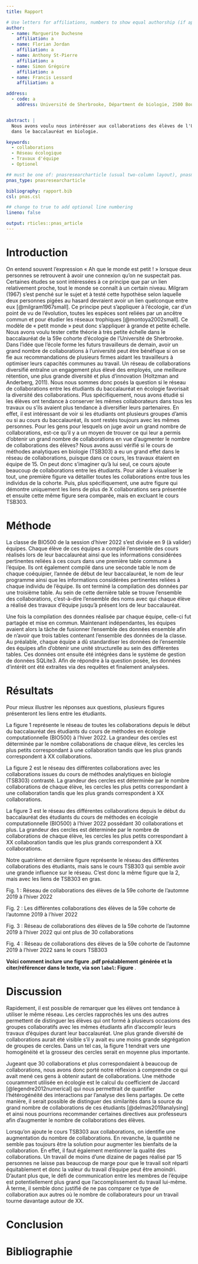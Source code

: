 ```yaml
---
title: Rapport

# Use letters for affiliations, numbers to show equal authorship (if applicable) and to indicate the corresponding author
author:
  - name: Marguerite Duchesne
    affiliation: a
  - name: Florian Jordan
    affiliation: a
  - name: Anthony St-Pierre
    affiliation: a
  - name: Simon Grégoire
    affiliation: a
  - name: Francis Lessard
    affiliation: a

address:
  - code: a
    address: Université de Sherbrooke, Départment de biologie, 2500 Boulevard de l'Université, Sherbrooke, Québec, J1K 2R1


abstract: |
  Nous avons voulu nous intérésser aux collaborations des élèves de l'Université de Sherbrooke lors de travaux d'équipe pendant leur parcours 
  dans le baccalauréat en biologie. 

keywords:
  - collaborations
  - Réseau écologique
  - Travaux d'équipe
  - Optionel

## must be one of: pnasresearcharticle (usual two-column layout), pnasmathematics (one column layout), or pnasinvited (invited submissions only)
pnas_type: pnasresearcharticle

bibliography: rapport.bib
csl: pnas.csl

## change to true to add optional line numbering
lineno: false

output: rticles::pnas_article
---
```


# Introduction  

On entend souvent l'expression « Ah que le monde est petit ! » lorsque deux personnes se retrouvent à avoir une connexion qu'on ne suspectait pas. Certaines études se sont intéressées à ce principe que par un lien relativement proche, tout le monde se connaît à un certain niveau. Milgram (1967) s'est penché sur le sujet et à testé cette hypothèse selon laquelle deux personnes pigées au hasard devraient avoir un lien quelconque entre eux [@milgram1967small]. Ce principe peut s'appliquer à l'écologie, car d'un point de vu de l'évolution, toutes les espèces sont reliées par un ancêtre commun et pour étudier les réseaux trophiques [@montoya2002small]. Ce modèle de « petit monde » peut donc s'appliquer à grande et petite échelle. 
Nous avons voulu tester cette théorie à très petite échelle dans le baccalauréat de la 59e cohorte d'écologie de l'Université de Sherbrooke. Dans l’idée que l’école forme les futurs travailleurs de demain, avoir un grand nombre de collaborations à l’université peut être bénéfique si on se fie aux recommandations de plusieurs firmes aidant les travailleurs à optimiser leurs capacités communes au travail. Un réseau de collaborations diversifié entraîne un engagement plus élevé des employés, une meilleure rétention, une plus grande diversité et plus d’innovation (Holtzman and Anderberg, 2011). Nous nous sommes donc posés la question si le réseau de collaborations entre les étudiants du baccalauréat en écologie favorisait la diversité des collaborations. Plus spécifiquement, nous avons étudié si les élèves ont tendance à conserver les mêmes collaborateurs dans tous les travaux ou s'ils avaient plus tendance à diversifier leurs partenaires. En effet, il est intéressant de voir si les étudiants ont plusieurs groupes d'amis ou si au cours du baccalauréat, ils sont restés toujours avec les mêmes personnes. Pour les gens pour lesquels on juge avoir un grand nombre de collaborations, est-ce qu’il y a un moyen de trouver ce qui leur a permis d’obtenir un grand nombre de collaborations en vue d’augmenter le nombre de collaborations des élèves? Nous avons aussi vérifié si le cours de méthodes analytiques en biologie (TSB303) a eu un grand effet dans le réseau de collaborations, puisque dans ce cours, les travaux étaient en équipe de 15. On peut donc s'imaginer qu'à lui seul, ce cours ajoute beaucoup de collaborations entre les étudiants. 
Pour aider à visualiser le tout, une première figure va détailler toutes les collaborations entre tous les individus de la cohorte. Puis, plus spécifiquement, une autre figure qui démontre uniquement les liens de plus de X collaborations sera présentée et ensuite cette même figure sera comparée, mais en excluant le cours TSB303.

# Méthode  

La classe de BIO500 de la session d'hiver 2022 s'est divisée en 9 (à valider) équipes. Chaque élève de ces équipes a compilé l'ensemble des cours réalisés lors de leur baccalauréat ainsi que les informations considérées pertinentes reliées à ces cours dans une première table commune à l'équipe. Ils ont également compilé dans une seconde table le nom de chaque coéquipier, l'année de début de leur baccalauréat, le nom de leur programme ainsi que les informations considérées pertinentes reliées à chaque individu de l'équipe. Ils ont terminé la compilation des données par une troisième table. Au sein de cette dernière table se trouve l'ensemble des collaborations, c'est-à-dire l'ensemble des noms avec qui chaque élève a réalisé des travaux d'équipe jusqu'à présent lors de leur baccalauréat. 

Une fois la compilation des données réalisée par chaque équipe, celle-ci fut partagée et mise en commun. Maintenant indépendantes, les équipes avaient alors la tâche de fusionner l'ensemble des données ensemble afin de n'avoir que trois tables contenant l'ensemble des données de la classe. Au préalable, chaque équipe a dû standardiser les données de l'ensemble des équipes afin d'obtenir une unité structurelle au sein des différentes tables. Ces données ont ensuite été intégrées dans le système de gestion de données SQLite3. Afin de répondre à la question posée, les données d'intérêt ont été extraites via des requêtes et finalement analysées.


# Résultats  

Pour mieux illustrer les réponses aux questions, plusieurs figures présenteront les liens entre les étudiants.

La figure 1 représente le réseau de toutes les collaborations depuis le début du baccalauréat des étudiants du cours de méthodes en écologie computationnelle (BIO500) à l’hiver 2022. La grandeur des cercles est déterminée par le nombre collaborations de chaque élève, les cercles les plus petits correspondant à une collaboration tandis que les plus grands correspondent à XX collaborations.

La figure 2 est le réseau des différentes collaborations avec les collaborations issues du cours de méthodes analytiques en biologie (TSB303) contrasté. La grandeur des cercles est déterminée par le nombre collaborations de chaque élève, les cercles les plus petits correspondant à une collaboration tandis que les plus grands correspondent à XX collaborations.

La figure 3 est le réseau des différentes collaborations depuis le début du baccalauréat des étudiants du cours de méthodes en écologie computationnelle (BIO500) à l’hiver 2022 possédant 30 collaborations et plus. La grandeur des cercles est déterminée par le nombre de collaborations de chaque élève, les cercles les plus petits correspondant à XX collaboration tandis que les plus grands correspondent à XX collaborations.

Notre quatrième et dernière figure représente le réseau des différentes collaborations des étudiants, mais sans le cours TSB303 qui semble avoir une grande influence sur le réseau. C'est donc la même figure que la 2, mais avec les liens de TSB303 en gras.


Fig. 1 : Réseau de collaborations des élèves de la 59e cohorte de l'automne 2019 à l'hiver 2022

Fig. 2 : Les différentes collaborations des élèves de la 59e cohorte de l'automne 2019 à l'hiver 2022

Fig. 3 : Réseau de collaborations des élèves de la 59e cohorte de l'automne 2019 à l'hiver 2022 qui ont plus de 30 collaborations

Fig. 4 : Réseau de collaborations des élèves de la 59e cohorte de l'automne 2019 à l'hiver 2022 sans le cours TSB303

 

**Voici comment inclure une figure .pdf préalablement générée et la citer/référencer dans le texte, via son `label`: Figure \ref{fig:plot1}**. 

# Discussion 

Rapidement, il est possible de remarquer que les élèves ont tendance à utiliser le même réseau. Les cercles rapprochés les uns des autres permettent de distinguer les élèves qui ont formé à plusieurs occasions des groupes collaboratifs avec les mêmes étudiants afin d’accomplir leurs travaux d’équipes durant leur baccalauréat. Une plus grande diversité de collaborations aurait été visible s'il y avait eu une moins grande ségrégation de groupes de cercles. Dans un tel cas, la figure 1 tendrait vers une homogénéité et la grosseur des cercles serait en moyenne plus importante.

Jugeant que 30 collaborations et plus correspondaient à beaucoup de collaborations, nous avons donc porté notre réflexion à comprendre ce qui avait mené ces gens à obtenir autant de collaborations. Une méthode couramment utilisée en écologie est le calcul du coefficient de Jaccard [@legendre2012numerical] qui nous permettrait de quantifier l’hétérogénéité des interactions par l’analyse des liens partagés. De cette manière, il serait possible de distinguer des similarités dans la source du grand nombre de collaborations de ces étudiants [@delmas2019analysing] et ainsi nous pourrions recommander certaines directives aux professeurs afin d’augmenter le nombre de collaborations des élèves.

Lorsqu’on ajoute le cours TSB303 aux collaborations, on identifie une augmentation du nombre de collaborations. En revanche, la quantité ne semble pas toujours être la solution pour augmenter les bienfaits de la collaboration. En effet, il faut également mentionner la qualité des collaborations. Un travail de moins d’une dizaine de pages réalisé par 15 personnes ne laisse pas beaucoup de marge pour que le travail soit réparti équitablement et donc la valeur du travail d’équipe peut être amoindri. D’autant plus que, le défi de communication entre les membres de l’équipe est potentiellement plus grand que l’accomplissement du travail lui-même. À terme, il semble donc justifié de ne pas comparer ce type de collaboration aux autres où le nombre de collaborateurs pour un travail tourne davantage autour de XX.

# Conclusion  



\newpage
# Bibliographie{-}
